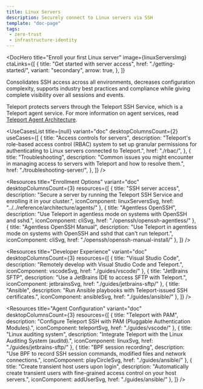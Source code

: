 ```yaml
---
title: Linux Servers
description: Securely connect to Linux servers via SSH
template: "doc-page"
tags:
 - zero-trust
 - infrastructure-identity
---
```




<DocHero
  title="Enroll your first Linux server"
  image={linuxServersImg}
  ctaLinks={[
    {
      title: "Get started with server access",
      href: "./getting-started/",
      variant: "secondary",
      arrow: true,
    },
  ]}
>
Consolidates SSH access across all environments, decreases configuration complexity, supports industry best practices and compliance while giving complete visibility over all sessions and events.

Teleport protects servers through the Teleport SSH Service, which is a Teleport agent service. For more information on agent services, read [Teleport Agent Architecture](../../reference/architecture/agents.mdx).
</DocHero>

<UseCasesList
  title={null}
  variant="doc"
  desktopColumnsCount={2}
  useCases={[
    {
      title: "Access controls for servers",
      description: "Teleport's role-based access control (RBAC) system to set up granular permissions for authenticating to Linux servers connected to Teleport.",
      href: "./rbac/",
    },
    {
      title: "Troubleshooting",
      description: "Common issues you might encounter in managing access to servers with Teleport and how to resolve them.",
      href: "./troubleshooting-server/",
    },
  ]}
/>

<Resources
  title="Enrollment Options"
  variant="doc"
  desktopColumnsCount={3}
  resources={[
    {
      title: "SSH server access",
      description: "Secure a server by running the Teleport SSH Service and enrolling it in your cluster.",
      iconComponent: linuxServersSvg,
      href: "../../reference/architecture/agents/"
    },
    {
      title: "Agentless OpenSSH",
      description: "Use Teleport in agentless mode on systems with OpenSSH and sshd.",
      iconComponent: cliSvg,
      href: "./openssh/openssh-agentless/"
    },
    {
      title: "Agentless OpenSSH Manual",
      description: "Use Teleport in agentless mode on systems with OpenSSH and sshd that can't run teleport.",
      iconComponent: cliSvg,
      href: "./openssh/openssh-manual-install/"
    },
  ]}
/>

<Resources
  title="Developer Experience"
  variant="doc"
  desktopColumnsCount={3}
  resources={[
    {
      title: "Visual Studio Code",
      description: "Remotely develop with Visual Studio Code and Teleport.",
      iconComponent: vscodeSvg,
      href: "./guides/vscode/"
    },
    {
      title: "JetBrains SFTP",
      description: "Use a JetBrains IDE to access SFTP with Teleport.",
      iconComponent: jetbrainsSvg,
      href: "./guides/jetbrains-sftp/"
    },
    {
      title: "Ansible",
      description: "Run Ansible playbooks with Teleport-issued SSH certificates.",
      iconComponent: ansibleSvg,
      href: "./guides/ansible/"
    },
  ]}
/>

<Resources
  title="Agent Configuration"
  variant="doc"
  desktopColumnsCount={3}
  resources={[
    {
      title: "Teleport with PAM",
      description: "Configure Teleport SSH with PAM (Pluggable Authentication Modules).",
      iconComponent: teleportSvg,
      href: "./guides/vscode/"
    },
    {
      title: "Linux auditing system",
      description: "Integrate Teleport with the Linux Auditing System (auditd).",
      iconComponent: linuxSvg,
      href: "./guides/jetbrains-sftp/"
    },
    {
      title: "BPF session recording",
      description: "Use BPF to record SSH session commands, modified files and network connections.",
      iconComponent: playCircleSvg,
      href: "./guides/ansible/"
    },
    {
      title: "Create transient host users upon login",
      description: "Automatically create transient users with fine-grained access control on your host servers.",
      iconComponent: addUserSvg,
      href: "./guides/ansible/"
    },
  ]}
/>